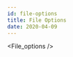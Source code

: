 ```yaml
---
id: file-options
title: File Options
date: 2020-04-09
---
```


<!-- 상위 문서인 /docs/Product/S2E-Module/WIZ750SR/CLI-Config-Tool-Tutorial/File-Options.mdx 문서를 수정해주세요 -->


<File_options />
